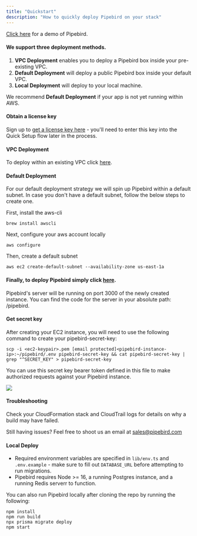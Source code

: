 ```yaml
---
title: "Quickstart"
description: "How to quickly deploy Pipebird on your stack"
---
```


[Click here](https://www.loom.com/share/c7a7e4b4e57c4015b533fd754c510b2e) for a
demo of Pipebird.

#### We support three deployment methods.

1. **VPC Deployment** enables you to deploy a Pipebird box inside your
   pre-existing VPC.
2. **Default Deployment** will deploy a public Pipebird box inside your default
   VPC.
3. **Local Deployment** will deploy to your local machine.

We recommend **Default Deployment** if your app is not yet running within AWS.

#### Obtain a license key

Sign up to [get a license key here](https://my.pipebird.com) \- you'll need to
enter this key into the Quick Setup flow later in the process.

#### VPC Deployment

To deploy within an existing VPC click
[here](https://us-east-1.console.aws.amazon.com/cloudformation/home?region=us-east-1#/stacks/quickcreate?templateURL=https://s3-external-1.amazonaws.com/cf-templates-lglxt2zjl1jo-us-east-1/pipebird%5Fexisting%5Fcloud%5Fdeploy&stackName=pipebird&param%5FlicenseKey=lk%5Fffffffffffffffffffffffffffffffffffffffffffffffffffffffffffffffff).

#### Default Deployment

For our default deployment strategy we will spin up Pipebird within a default
subnet. In case you don't have a default subnet, follow the below steps to
create one.

First, install the aws-cli

```
brew install awscli

```

Next, configure your aws account locally

```
aws configure

```

Then, create a default subnet

```
aws ec2 create-default-subnet --availability-zone us-east-1a

```

#### Finally, to deploy Pipebird simply click [here](https://us-east-1.console.aws.amazon.com/cloudformation/home?region=us-east-1#/stacks/quickcreate?templateURL=https://s3-external-1.amazonaws.com/cf-templates-lglxt2zjl1jo-us-east-1/pipebird%5Fsimple%5Fdeploy&stackName=pipebird&param%5FlicenseKey=lk%5Fffffffffffffffffffffffffffffffffffffffffffffffffffffffffffffffff).

Pipebird's server will be running on port 3000 of the newly created instance.
You can find the code for the server in your absolute path: /pipebird.

#### Get secret key

After creating your EC2 instance, you will need to use the following command to
create your pipebird-secret-key:

```
scp -i <ec2-keypair>.pem [email protected]<pipebird-instance-ip>:~/pipebird/.env pipebird-secret-key && cat pipebird-secret-key | grep "^SECRET_KEY" > pipebird-secret-key

```

You can use this secret key bearer token defined in this file to make authorized
requests against your Pipebird instance.

![](/images/quickstart.png)

#### Troubleshooting

Check your CloudFormation stack and CloudTrail logs for details on why a build
may have failed.

Still having issues? Feel free to shoot us an email at
[sales@pipebird.com](mailto:sales@pipebird.com)

#### Local Deploy

<Note>

- Required environment variables are specified in `lib/env.ts` and
  `.env.example` \- make sure to fill out `DATABASE_URL` before attempting to
  run migrations.
- Pipebird requires Node >= 16, a running Postgres instance, and a running Redis
  serverr to function.

</Note>

You can also run Pipebird locally after cloning the repo by running the
following:

```
npm install
npm run build
npx prisma migrate deploy
npm start

```

